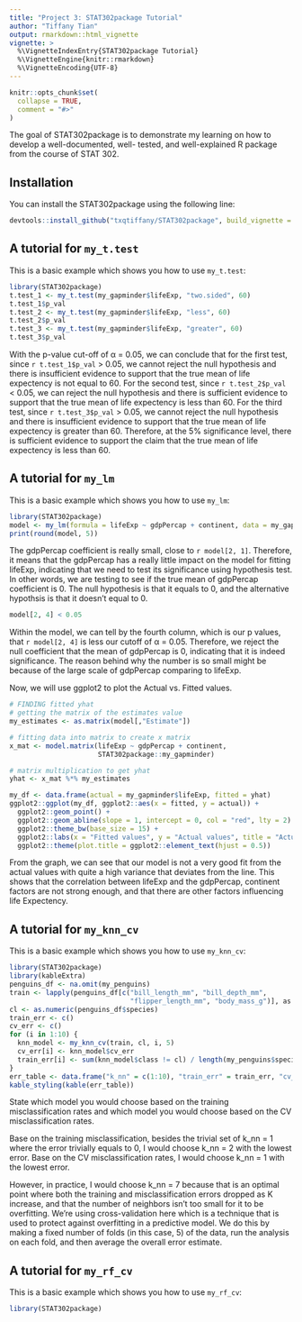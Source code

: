 ```yaml
---
title: "Project 3: STAT302package Tutorial"
author: "Tiffany Tian"
output: rmarkdown::html_vignette
vignette: >
  %\VignetteIndexEntry{STAT302package Tutorial}
  %\VignetteEngine{knitr::rmarkdown}
  %\VignetteEncoding{UTF-8}
---
```


```r
knitr::opts_chunk$set(
  collapse = TRUE,
  comment = "#>"
)
```

The goal of STAT302package is to demonstrate my learning on how to develop a well-documented, well- tested, and well-explained R package from the course of STAT 302. 

## Installation

You can install the STAT302package using the following line:

``` r
devtools::install_github("txqtiffany/STAT302package", build_vignette = TRUE, build_opts = c())
```

## A tutorial for `my_t.test`

This is a basic example which shows you how to use `my_t.test`:

```r
library(STAT302package)
t.test_1 <- my_t.test(my_gapminder$lifeExp, "two.sided", 60)
t.test_1$p_val
t.test_2 <- my_t.test(my_gapminder$lifeExp, "less", 60)
t.test_2$p_val
t.test_3 <- my_t.test(my_gapminder$lifeExp, "greater", 60)
t.test_3$p_val
```
With the p-value cut-off of α = 0.05, we can conclude that for the first test, since `r t.test_1$p_val` > 0.05, we cannot reject the null hypothesis and there is insufficient evidence to support that the true mean of life expectency is not equal to 60. 
For the second test, since `r t.test_2$p_val` < 0.05, we can reject the null hypothesis and there is sufficient evidence to support that the true mean of life expectency is less than 60. 
For the third test, since `r t.test_3$p_val` > 0.05, we cannot reject the null hypothesis and there is insufficient evidence to support that the true mean of life expectency is greater than 60. 
Therefore, at the 5% significance level, there is sufficient evidence to support the claim that the true mean of life expectency is less than 60.


## A tutorial for `my_lm`

This is a basic example which shows you how to use `my_lm`:

```r
library(STAT302package)
model <- my_lm(formula = lifeExp ~ gdpPercap + continent, data = my_gapminder)
print(round(model, 5))
```
The gdpPercap coefficient is really small, close to `r model[2, 1]`. Therefore, it means that the gdpPercap has a really little impact on the model for fitting lifeExp, indicating that we need to test its significance using hypothesis test. In other words, we are testing to see if the true mean of gdpPercap coefficient is 0. The null hypothesis is that it equals to 0, and the alternative hypothsis is that it doesn't equal to 0.

```r
model[2, 4] < 0.05
```

Within the model, we can tell by the fourth column, which is our p values, that `r model[2, 4]` is less our cutoff of α = 0.05. Therefore, we reject the null coefficient that the mean of gdpPercap is 0, indicating that it is indeed significance. The reason behind why the number is so small might be because of the large scale of gdpPercap comparing to lifeExp.

Now, we will use ggplot2 to plot the Actual vs. Fitted values.

```r
# FINDING fitted yhat
# getting the matrix of the estimates value 
my_estimates <- as.matrix(model[,"Estimate"])

# fitting data into matrix to create x matrix
x_mat <- model.matrix(lifeExp ~ gdpPercap + continent,
                      STAT302package::my_gapminder)

# matrix multiplication to get yhat 
yhat <- x_mat %*% my_estimates

my_df <- data.frame(actual = my_gapminder$lifeExp, fitted = yhat)
ggplot2::ggplot(my_df, ggplot2::aes(x = fitted, y = actual)) +
  ggplot2::geom_point() +
  ggplot2::geom_abline(slope = 1, intercept = 0, col = "red", lty = 2) +
  ggplot2::theme_bw(base_size = 15) +
  ggplot2::labs(x = "Fitted values", y = "Actual values", title = "Actual vs. Fitted") +
  ggplot2::theme(plot.title = ggplot2::element_text(hjust = 0.5))
```
From the graph, we can see that our model is not a very good fit from the actual values with quite a high variance that deviates from the line. This shows that the correlation between lifeExp and the gdpPercap, continent factors are not strong enough, and that there are other factors influencing life Expectency.

## A tutorial for `my_knn_cv`

This is a basic example which shows you how to use `my_knn_cv`:

```r
library(STAT302package)
library(kableExtra)
penguins_df <- na.omit(my_penguins)
train <- lapply(penguins_df[c("bill_length_mm", "bill_depth_mm",
                              "flipper_length_mm", "body_mass_g")], as.numeric)
cl <- as.numeric(penguins_df$species)
train_err <- c()
cv_err <- c()
for (i in 1:10) {
  knn_model <- my_knn_cv(train, cl, i, 5)
  cv_err[i] <- knn_model$cv_err
  train_err[i] <- sum(knn_model$class != cl) / length(my_penguins$species)
}
err_table <- data.frame("k_nn" = c(1:10), "train_err" = train_err, "cv_err" = cv_err)
kable_styling(kable(err_table))
```

State which model you would choose based on the training misclassification rates and which model you would choose based on the CV misclassification rates.

Base on the training misclassification, besides the trivial set of k_nn = 1 where the error trivially equals to 0, I would choose k_nn = 2 with the lowest error. Base on the CV misclassification rates, I would choose k_nn = 1 with the lowest error.

However, in practice, I would choose k_nn = 7 because that is an optimal point where both the training and misclassification errors dropped as K increase, and that the number of neighbors isn't too small for it to be overfitting. We're using cross-validation here which is a technique that is used to protect against overfitting in a predictive model. We do this by making a fixed number of folds (in this case, 5) of the data, run the analysis on each fold, and then average the overall error estimate.


## A tutorial for `my_rf_cv`

This is a basic example which shows you how to use `my_rf_cv`:

```r
library(STAT302package)
```
